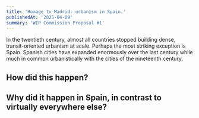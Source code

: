 ```yaml
---
title: 'Homage to Madrid: urbanism in Spain.'
publishedAt: '2025-04-09'
summary: 'WIP Commission Proposal #1'
---
```


In the twentieth century, almost all countries stopped building dense, transit-oriented urbanism at scale. 
Perhaps the most striking exception is Spain. Spanish cities have expanded enormously over the last century while much in common urbanistically with the cities of the nineteenth century. 

## How did this happen? 
## Why did it happen in Spain, in contrast to virtually everywhere else?
